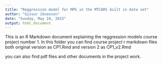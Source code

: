 ```yaml
---
title: "Reggression model for MPG in the MTCARS built in data set"
author: "Gissur Jónasson"
date: "Sunday, May 24, 2015"
output: html_document
---
```


This is an R Markdown document explaining the reggression models course project number 1. In this folder you can find course project r markdown files both original version as CP1.Rmd and version 2 as CP1_v2.Rmd

you can also find pdf files and other documents in the project work. 